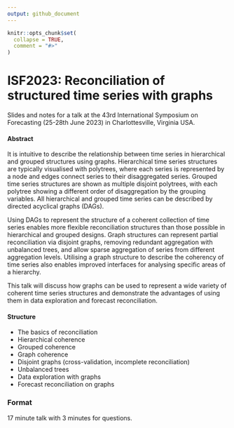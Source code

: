 ```yaml
---
output: github_document
---
```


<!-- README.md is generated from README.Rmd. Please edit that file -->

```r
knitr::opts_chunk$set(
  collapse = TRUE,
  comment = "#>"
)
```

# ISF2023: Reconciliation of structured time series with graphs

<!-- badges: start -->
<!-- badges: end -->

Slides and notes for a talk at the 43rd International Symposium on Forecasting (25-28th June 2023) in Charlottesville, Virginia USA.

#### Abstract

It is intuitive to describe the relationship between time series in hierarchical and grouped structures using graphs. Hierarchical time series structures are typically visualised with polytrees, where each series is represented by a node and edges connect series to their disaggregated series. Grouped time series structures are shown as multiple disjoint polytrees, with each polytree showing a different order of disaggregation by the grouping variables. All hierarchical and grouped time series can be described by directed acyclical graphs (DAGs).

Using DAGs to represent the structure of a coherent collection of time series enables more flexible reconciliation structures than those possible in hierarchical and grouped designs. Graph structures can represent partial reconciliation via disjoint graphs, removing redundant aggregation with unbalanced trees, and allow sparse aggregation of series from different aggregation levels. Utilising a graph structure to describe the coherency of time series also enables improved interfaces for analysing specific areas of a hierarchy.

This talk will discuss how graphs can be used to represent a wide variety of coherent time series structures and demonstrate the advantages of using them in data exploration and forecast reconciliation.


#### Structure

* The basics of reconciliation
* Hierarchical coherence
* Grouped coherence
* Graph coherence
* Disjoint graphs (cross-validation, incomplete reconciliation)
* Unbalanced trees
* Data exploration with graphs
* Forecast reconciliation on graphs

### Format

17 minute talk with 3 minutes for questions.
